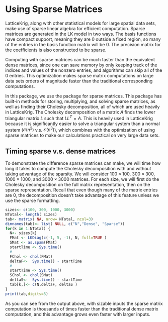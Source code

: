 # Using Sparse Matrices

LatticeKrig, along with other statistical models for large spatial data sets, make use of sparse linear algebra for efficient computation. Sparse matrices are generated in the LK model in two ways. The basis functions have compact support, meaning they are 0 outside a fixed region, so many of the entries in the basis function matrix will be 0. The precision matrix for the coefficients is also constructed to be sparse.  

Computing with sparse matrices can be much faster than the equivalent dense matrices, since one can save memory by only keeping track of the indices and values of the nonzero entries, and algorithms can skip all of the 0 entries. This optimization makes sparse matrix computations on large data sets orders of magnitude faster than the traditional corresponding computations.

In this package, we use the \ttt{spam} package for sparse matrices. This package has built-in methods for storing, multiplying, and solving sparse matrices, as well as finding their Cholesky decomposition, all of which are used heavily in LatticeKrig. The Cholesky decomposition of a matrix $A$ finds the lower triangular matrix $L$ such that $L L^T = A$. This is heavily used in LatticeKrig because it is significantly easier to solve a triangular system than a normal system ($\mathcal O(n^2)$ v.s. $\mathcal O(n^3)$), which combines with the optimization of using sparse matrices to make our calculations practical on very large data sets. 

## Timing sparse v.s. dense matrices

To demonstrate the difference sparse matrices can make, we will time how long it takes to compute the Cholesky decomposition with and without taking advantage of the sparsity. We will consider $100 \times 100$, $300 \times 300$, $1000 \times 1000$, and $3000 \times 3000$ matrices. For each size, we will first do the Cholesky decomposition on the full matrix representation, then on the sparse representation. Recall that even though many of the matrix entries are 0, the decomposition doesn't take advantage of this feature unless we use the sparse formatting.
```r
sizes<- c(100, 300, 1000, 3000)
NTotal<- length( sizes)
tab<- matrix( NA, nrow= NTotal, ncol=3)
dimnames(tab)<- list( NULL, c("N","Dense", "Sparse"))
for(k in 1:NTotal) {
  N<- sizes[k]
  FMat <- LKDiag(c(-1, 5, -1), N, full=TRUE )
  SMat <- as.spam(FMat)
  startTime <- Sys.time()
  # 
  FChol <- chol(FMat)
  deltaF<-  Sys.time() - startTime
  #
  startTime <- Sys.time()
  SChol <- chol(SMat)
  deltaS<-  Sys.time() - startTime
  tab[k,]<- c(N,deltaF, deltaS ) 
}
print(tab,digits=3)
```


As you can see from the output above, with sizable inputs the sparse matrix computation is thousands of times faster than the traditional dense matrix computation, and this advantage grows even faster with larger inputs.